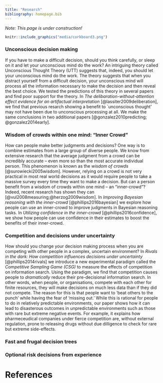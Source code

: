 ```yaml
---
title: "Research"
bibliography: homepage.bib
---
```


*Note: This page is under construction!*

```r
knitr::include_graphics("media/corkboard3.png")
```

### Unconscious decision making

If you have to make a difficult decision, should you think carefully, or sleep on it and let your unconscious mind do the work? An intriguing theory called Unconscious Thought Theory (UTT)  suggests that, indeed, you should let your unconscious mind do the work. The theory suggests that when you distract yourself from a difficult decision, your unconscious mind will process all the information necessary to make the decision and then reveal the best choice. We tested the predictions of this theory in several papers and find poor support for the theory. In *The delibaration-without-attention effect evidence for an artifactual interpretation* [@lassiter2009deliberation], we find that previous resarch showing a benefit to `unconscious thought' may not have been due to unconscious processing at all. We make the same conclusions in two additional papers [@gonzalez2010predicting; @gonzalez2014early].

### Wisdom of crowds within one mind: "Inner Crowd"

How can people make better judgments and decisions? One way is to combine estimates from a large group of diverse people. We know from extensive research that the average judgment from a crowd can be incredibly accurate -- even more so than the most accurate individual person. This phenomenon is known as the *wisdom of crowds* [@surowiecki2005wisdom]. However, relying on a crowd is not very practical in most real world decisions as it would require people to take a massive survey every time they want to make a decision. But can a person benefit from a wisdom of crowds within one mind -- an "inner-crowd"? Indeed, recent research has shown they can [@vul2008measuring;@herzog2009wisdom]. In *Improving Bayesian reasoning with the inner-crowd* [@phillips2016bayesian] we explore how people can use an inner-crowd to improve judgments in Bayesian reasoning tasks.  In *Utilizing confidence in the inner-crowd* [@phillips2016confidence], we show how people can use confidence in their estimates to boost the benefits of their inner-crowd.

### Competition and decisions under uncertainty

How should you change your decision making process when you are competing with other people in a complex, uncertain environment? In *Rivals in the dark: How competition influences decisions under uncertainty* [@phillips2014rivals] we introduce a new experimental paradigm called the *Competitive Sampling Game (CSG)* to measure the effects of competition on information search. Using the paradigm, we find that competition causes people to *dramatically* reduce their pre-decisional information search. In other words, when people, or organisations, compete with each other for finite resources, they will make decisions on much less data than if they did not compete. The reason for this is that people want to 'beat others to the punch' while having the fear of 'missing out.' While this is rational for people to do in relatively predictable environments, our paper shows how it can lead to disasterous outcomes in unpredictable environments such as those with rare but extreme negative events. For example, it explains how pharmeceudical companies under fierce competition are, without external regulation, prone to releasing drugs without due dilligence to check for rare but extreme side-effects.


### Fast and frugal decision trees


### Optional risk decisions from experience







# References
